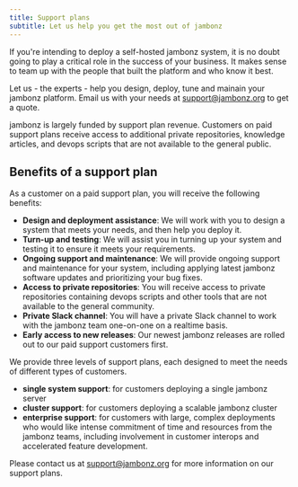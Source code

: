 ```yaml
---
title: Support plans 
subtitle: Let us help you get the most out of jambonz
---
```


If you're intending to deploy a self-hosted jambonz system, it is no doubt going to play a critical role in the success of your business. 
It makes sense to team up with the people that built 
the platform and who know it best.  

Let us - the experts - help you design, deploy, tune and mainain your jambonz platform.  Email us 
with your needs at support@jambonz.org to get a quote.

<Success>
jambonz is largely funded by support plan revenue. Customers on paid support plans receive access to 
additional private repositories, knowledge articles, and devops scripts that are not available to the general public.
</Success>

## Benefits of a support plan

As a customer on a paid support plan, you will receive the following benefits:
- **Design and deployment assistance**:  We will work with you to design a system that meets your needs, and then help you deploy it.
- **Turn-up and testing**:  We will assist you in turning up your system and testing it to ensure it meets your requirements.
- **Ongoing support and maintenance**:  We will provide ongoing support and maintenance for your system,
including applying latest jambonz software updates and prioritizing your bug fixes.
- **Access to private repositories**:  You will receive access to private repositories containing devops scripts and other tools that 
are not available to the general community.
- **Private Slack channel**: You will have a private Slack channel to work with the jambonz team one-on-one on a realtime basis.
- **Early access to new releases**: Our newest jambonz releases are rolled out to our paid support customers first.

We provide three levels of support plans, each designed to meet the needs of different types of customers.
- **single system support**: for customers deploying a single jambonz server
- **cluster support**: for customers deploying a scalable jambonz cluster
- **enterprise support**: for customers with large, complex deployments who would like intense commitment of time and resources
from the jambonz teams, including involvement in customer interops and accelerated feature development.

Please contact us at support@jambonz.org for more information on our support plans.
